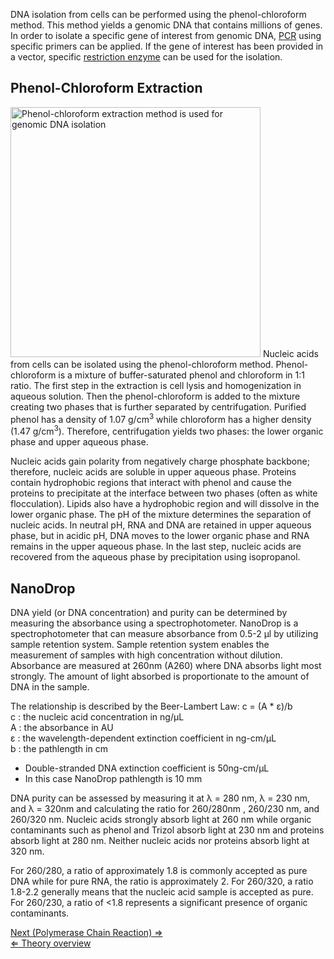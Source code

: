 DNA isolation from cells can be performed using the phenol-chloroform method. This method yields a genomic DNA that contains millions of genes. In order to isolate a specific gene of interest from genomic DNA, [[PCR_MC|PCR]] using specific primers can be applied. If the gene of interest has been provided in a vector, specific [[Restriction_enzyme|restriction enzyme]] can be used for the isolation.


== Phenol-Chloroform Extraction==
[[File:phenol-chloroform.png|thumb|400px|right| Phenol-chloroform extraction method is used for genomic DNA isolation]]
Nucleic acids from cells can be isolated using the phenol-chloroform method. Phenol-chloroform is a mixture of buffer-saturated phenol and chloroform in 1:1 ratio. The first step in the extraction is cell lysis and homogenization in aqueous solution. Then the phenol-chloroform is added to the mixture creating two phases that is further separated by centrifugation. Purified phenol has a density of 1.07 g/cm<sup>3</sup>  while chloroform has a higher density (1.47 g/cm<sup>3</sup>). Therefore, centrifugation yields two phases: the lower organic phase and upper aqueous phase.


Nucleic acids gain polarity from negatively charge phosphate backbone; therefore, nucleic acids are soluble in upper aqueous phase. Proteins contain hydrophobic regions that interact with phenol and cause the proteins to precipitate at the interface between two phases (often as white flocculation). Lipids also have a hydrophobic region and will dissolve in the lower organic phase. The pH of the mixture determines the separation of nucleic acids. In neutral pH, RNA and DNA are retained in upper aqueous phase, but in acidic pH, DNA moves to the lower organic phase and RNA remains in the upper aqueous phase. In the last step, nucleic acids are recovered from the aqueous phase by precipitation using isopropanol.


==NanoDrop==
DNA yield (or DNA concentration) and purity can be determined by measuring the absorbance using a spectrophotometer. NanoDrop is a spectrophotometer that can measure absorbance from 0.5-2 &mu;l by utilizing sample retention system. Sample retention system enables the measurement of samples with high concentration without dilution.  Absorbance are measured at 260nm (A260) where DNA absorbs light most strongly. The amount of light absorbed is proportionate to the amount of DNA in the sample. 


The relationship is described by the Beer-Lambert Law: 
c = (A * &epsilon;)/b <br>
c : the nucleic acid concentration in ng/&mu;L <br>
A : the absorbance in AU <br>
&epsilon; : the wavelength-dependent extinction coefficient in ng-cm/&mu;L <br>
b : the pathlength in cm <br>

*Double-stranded DNA extinction coefficient is 50ng-cm/&mu;L
*In this case NanoDrop pathlength is 10 mm


DNA purity can be assessed by measuring it at &lambda; = 280 nm, &lambda; = 230 nm, and &lambda; = 320nm and calculating the ratio for 260/280nm , 260/230 nm, and 260/320 nm.
Nucleic acids strongly absorb light at 260 nm while organic contaminants such as phenol and Trizol absorb light at 230 nm and proteins absorb light at 280 nm. Neither nucleic acids nor proteins absorb light at 320 nm.


For 260/280, a ratio of approximately 1.8 is commonly accepted as pure DNA while for pure RNA, the ratio is approximately 2. For 260/320, a ratio 1.8-2.2 generally means that the nucleic acid sample is accepted as pure. For 260/230, a ratio of <1.8 represents a significant presence of organic contaminants.


[[PCR_MC|Next (Polymerase Chain Reaction) &rArr;]] <br>
[[Molecular Cloning|&lArr; Theory overview]]